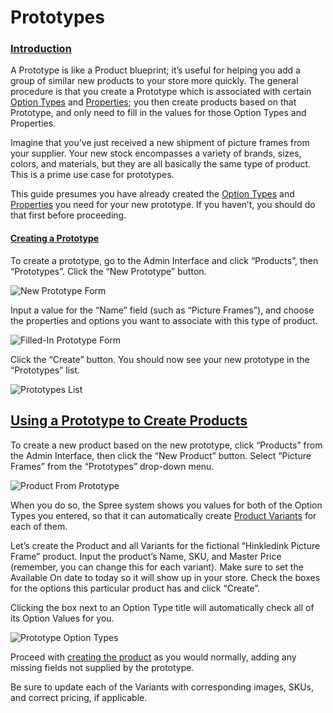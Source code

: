 # Prototypes

### [Introduction](prototypes.md#introduction) <a id="introduction"></a>

A Prototype is like a Product blueprint; it’s useful for helping you add a group of similar new products to your store more quickly. The general procedure is that you create a Prototype which is associated with certain [Option Types](product-options.md) and [Properties](product-properties.md); you then create products based on that Prototype, and only need to fill in the values for those Option Types and Properties.

Imagine that you’ve just received a new shipment of picture frames from your supplier. Your new stock encompasses a variety of brands, sizes, colors, and materials, but they are all basically the same type of product. This is a prime use case for prototypes.

This guide presumes you have already created the [Option Types](product-options.md) and [Properties](product-properties.md) you need for your new prototype. If you haven’t, you should do that first before proceeding.

#### [Creating a Prototype](prototypes.md#creating-a-prototype) <a id="creating-a-prototype"></a>

To create a prototype, go to the Admin Interface and click “Products”, then “Prototypes”. Click the “New Prototype” button.

![New Prototype Form](/images//image%20%28100%29.png)

Input a value for the “Name” field \(such as “Picture Frames”\), and choose the properties and options you want to associate with this type of product.

![Filled-In Prototype Form](/images//image%20%2880%29.png)

Click the “Create” button. You should now see your new prototype in the “Prototypes” list.

![Prototypes List](/images//image%20%2884%29.png)

## [Using a Prototype to Create Products](prototypes.md#using-a-prototype-to-create-products) <a id="using-a-prototype-to-create-products"></a>

To create a new product based on the new prototype, click “Products” from the Admin Interface, then click the “New Product” button. Select “Picture Frames” from the “Prototypes” drop-down menu.

![Product From Prototype](/images//image%20%28105%29.png)

When you do so, the Spree system shows you values for both of the Option Types you entered, so that it can automatically create [Product Variants](creating-a-new-product.md#understanding-variants) for each of them.

Let’s create the Product and all Variants for the fictional “Hinkledink Picture Frame” product. Input the product’s Name, SKU, and Master Price \(remember, you can change this for each variant\). Make sure to set the Available On date to today so it will show up in your store. Check the boxes for the options this particular product has and click “Create”.

Clicking the box next to an Option Type title will automatically check all of its Option Values for you.

![Prototype Option Types](/images//image2%20%281%29.png)

Proceed with [creating the product](creating-a-new-product.md) as you would normally, adding any missing fields not supplied by the prototype.

Be sure to update each of the Variants with corresponding images, SKUs, and correct pricing, if applicable.[  
](https://github.com/spree/spree/edit/master/guides/src/content/user/products/product_prototypes.md)

